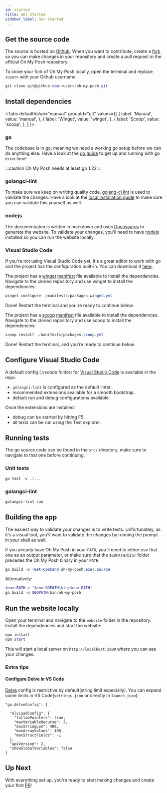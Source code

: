 ```yaml
---
id: started
title: Get Started
sidebar_label: Get Started
---
```



## Get the source code

The source is hosted on [Github][omp]. When you want to contribute, create a [fork][gh-fork] so you can make changes in
your repository and create a pull request in the official Oh My Posh repository.

To clone your fork of Oh My Posh locally, open the terminal and replace `<user>` with your Github username.

```powershell
git clone git@github.com:<user>/oh-my-posh.git
```

## Install dependencies

<Tabs
  defaultValue="manual"
  groupId="git"
  values={[
    { label: 'Manual', value: 'manual', },
    { label: 'Winget', value: 'winget', },
    { label: 'Scoop',  value: 'scoop',  },
  ]
}>
<TabItem value="manual">

### go

The codebase is in [go][go], meaning we need a working go setup before we can do anything else.
Have a look at the [go guide][go-started] to get up and running with go in no time!

:::caution
Oh My Posh needs at least go 1.22
:::

### golangci-lint

To make sure we keep on writing quality code, [golang-ci lint][golang-ci-lint] is used to validate the changes.
Have a look at the [local installation guide][golang-ci-lint-local] to make sure you can validate this yourself as well.

### nodejs

The documentation is written in markdown and uses [Docusaurus][docusaurus] to generate the website. To validate your
changes, you'll need to have [nodejs] installed so you can run the website locally.

### Visual Studio Code

If you're not using Visual Studio Code yet, it's a great editor to work with go and the project has the configuration built-in.
You can download it [here][code].
</TabItem>
<TabItem value="winget">

The project has a [winget] [manifest][winget-manifest] file available to install the dependencies.
Navigate to the cloned repository and use winget to install the dependencies:

```powershell
winget configure ./manifests/packages.winget.yml
```

Done! Restart the terminal and you're ready to continue below.

</TabItem>
<TabItem value="scoop">

The project has a [scoop] [manifest][scoop-manifest] file available to install the dependencies.
Navigate to the cloned repository and use scoop to install the dependencies:

```powershell
scoop install ./manifests/packages.scoop.yml
```

Done! Restart the terminal, and you're ready to continue below.

</TabItem>
</Tabs>

## Configure Visual Studio Code

A default config (.vscode folder) for [Visual Studio Code][code] is available in the repo:

- `golangci-lint` is configured as the default linter.
- recommended extensions available for a smooth bootstrap.
- default run and debug configurations available.

Once the extensions are installed:

- debug can be started by hitting F5.
- all tests can be run using the Test explorer.

## Running tests

The go source code can be found in the `src/` directory, make sure to navigate to that one before continuing.

### Unit tests

```powershell
go test -v ./...
```

### golangci-lint

```powershell
golangci-lint run
```

## Building the app

The easiest way to validate your changes is to write tests. Unfortunately, as it's a visual tool, you'll want to validate
the changes by running the prompt in your shell as well.

If you already have Oh My Posh in your `PATH`, you'll need to either use that one as an output parameter, or make sure
that the `$GOPATH/bin/` folder precedes the Oh My Posh binary in your `PATH`.

```powershell
go build -o (Get-Command oh-my-posh.exe).Source
```

Alternatively:

```powershell
$env:PATH = "$env:GOPATH\bin;$env:PATH"
go build -o $GOPATH/bin/oh-my-posh
```

## Run the website locally

Open your terminal and navigate to the `website` folder in the repository. Install the dependencies and start the website:

```powershell
npm install
npm start
```

This will start a local server on `http://localhost:3000` where you can see your changes.

### Extra tips

#### Configure Delve in VS Code

[Delve][delve] config is restrictive by default(string limit especially). You can expand some limits in VS Code(`settings.json` or directly in `launch.json`):
```
"go.delveConfig": {

  "dlvLoadConfig": {
    "followPointers": true,
    "maxVariableRecurse": 3,
    "maxStringLen": 400,
    "maxArrayValues": 400,
    "maxStructFields": -1
  },
  "apiVersion": 2,
  "showGlobalVariables": false
}
```

## Up Next

With everything set up, you're ready to start making changes and create your first [PR][gh-pr]!

[go]: https://go.dev/
[go-started]: https://go.dev/doc/
[golang-ci-lint]: https://golangci-lint.run
[golang-ci-lint-local]: https://golangci-lint.run/welcome/install/#local-installation
[go-bindata]: https://github.com/kevinburke/go-bindata/
[go-global]: https://github.com/golang/go/issues/40276
[pr-go-mod]: https://github.com/JanDeDobbeleer/oh-my-posh/blob/main/.github/workflows/gomod.yml
[gh-pr]: https://github.com/JanDeDobbeleer/oh-my-posh/pulls
[omp]: https://github.com/JanDeDobbeleer/oh-my-posh
[gh-fork]: https://guides.github.com/activities/forking/
[code]: https://code.visualstudio.com
[delve]: https://github.com/go-delve/delve
[docusaurus]: https://docusaurus.io
[winget-manifest]: https://github.com/JanDeDobbeleer/oh-my-posh/blob/main/manifests/packages.winget.yml
[winget]: https://learn.microsoft.com/en-us/windows/package-manager/winget/
[scoop-manifest]: https://github.com/JanDeDobbeleer/oh-my-posh/blob/main/manifests/packages.scoop.yml
[scoop]: https://https://scoop.sh/
[nodejs]: https://nodejs.org/en/download/
